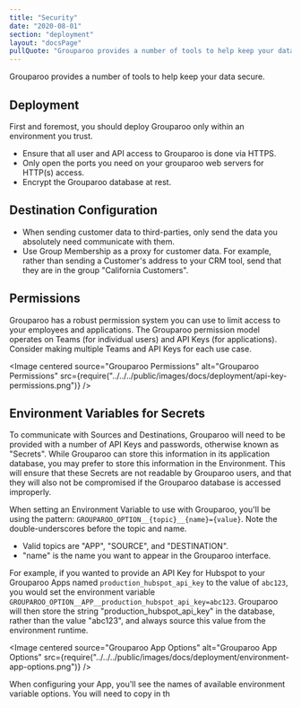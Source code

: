 ```yaml
---
title: "Security"
date: "2020-08-01"
section: "deployment"
layout: "docsPage"
pullQuote: "Grouparoo provides a number of tools to help keep your data secure."
---
```



Grouparoo provides a number of tools to help keep your data secure.

## Deployment

First and foremost, you should deploy Grouparoo only within an environment you trust.

- Ensure that all user and API access to Grouparoo is done via HTTPS.
- Only open the ports you need on your grouparoo web servers for HTTP(s) access.
- Encrypt the Grouparoo database at rest.

## Destination Configuration

- When sending customer data to third-parties, only send the data you absolutely need communicate with them.
- Use Group Membership as a proxy for customer data. For example, rather than sending a Customer's address to your CRM tool, send that they are in the group "California Customers".

## Permissions

Grouparoo has a robust permission system you can use to limit access to your employees and applications. The Grouparoo permission model operates on Teams (for individual users) and API Keys (for applications). Consider making multiple Teams and API Keys for each use case.

<Image
  centered
  source="Grouparoo Permissions"
  alt="Grouparoo Permissions"
  src={require("../../../public/images/docs/deployment/api-key-permissions.png")}
/>

## Environment Variables for Secrets

To communicate with Sources and Destinations, Grouparoo will need to be provided with a number of API Keys and passwords, otherwise known as "Secrets". While Grouparoo can store this information in its application database, you may prefer to store this information in the Environment. This will ensure that these Secrets are not readable by Grouparoo users, and that they will also not be compromised if the Grouparoo database is accessed improperly.

When setting an Environment Variable to use with Grouparoo, you'll be using the pattern: `GROUPAROO_OPTION__{topic}__{name}={value}`. Note the double-underscores before the topic and name.

- Valid topics are "APP", "SOURCE", and "DESTINATION".
- "name" is the name you want to appear in the Grouparoo interface.

For example, if you wanted to provide an API Key for Hubspot to your Grouparoo Apps named `production_hubspot_api_key` to the value of `abc123`, you would set the environment variable `GROUPAROO_OPTION__APP__production_hubspot_api_key=abc123`. Grouparoo will then store the string "production_hubspot_api_key" in the database, rather than the value "abc123", and always source this value from the environment runtime.

<Image
  centered
  source="Grouparoo App Options"
  alt="Grouparoo App Options"
  src={require("../../../public/images/docs/deployment/environment-app-options.png")}
/>

When configuring your App, you'll see the names of available environment variable options. You will need to copy in th
